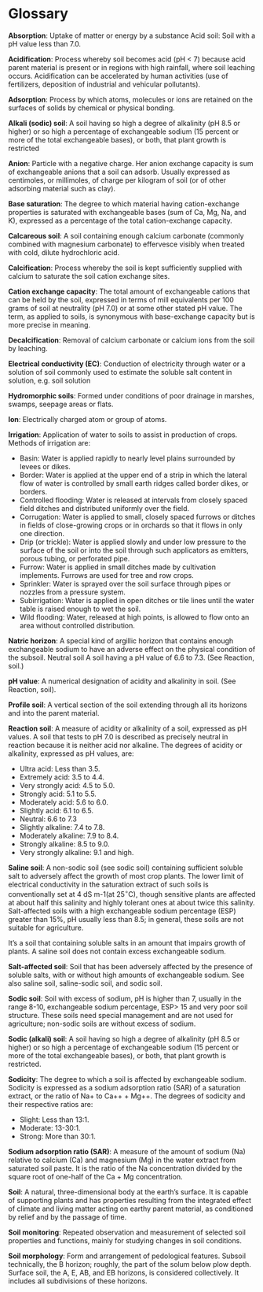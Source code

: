 # Glossary{-}

**Absorption**: Uptake of matter or energy by a substance Acid soil: Soil with a pH value less than 7.0.

**Acidification**: Process whereby soil becomes acid (pH < 7) because acid parent material is present or in regions with high rainfall, where soil leaching occurs. Acidification can be accelerated by human activities (use of fertilizers, deposition of industrial and vehicular pollutants).

**Adsorption**: Process by which atoms, molecules or ions are retained on the surfaces of solids by chemical or physical bonding.

**Alkali (sodic) soil**: A soil having so high a degree of alkalinity (pH 8.5 or higher) or so high a percentage of exchangeable sodium (15 percent or more of the total exchangeable bases), or both, that plant growth is restricted

**Anion**: Particle with a negative charge. Her anion exchange capacity is sum of exchangeable anions that a soil can adsorb. Usually expressed as centimoles, or millimoles, of charge per kilogram of soil (or of other adsorbing material such as clay).

**Base saturation**: The degree to which material having cation-exchange properties is saturated with exchangeable bases (sum of Ca, Mg, Na, and K), expressed as a percentage of the total cation-exchange capacity.

**Calcareous soil**: A soil containing enough calcium carbonate (commonly combined with magnesium carbonate) to effervesce visibly when treated with cold, dilute hydrochloric acid.

**Calcification**: Process whereby the soil is kept sufficiently supplied with calcium to saturate the soil cation exchange sites.

**Cation exchange capacity**: The total amount of exchangeable cations that can be held by the soil, expressed in terms of mill equivalents per 100 grams of soil at neutrality (pH 7.0) or at some other stated pH value. The term, as applied to soils, is synonymous with base-exchange capacity but is more precise in meaning.

**Decalcification**: Removal of calcium carbonate or calcium ions from the soil by leaching.

**Electrical conductivity (EC)**: Conduction of electricity through water or a solution of soil commonly used to estimate the soluble salt content in solution, e.g. soil solution

**Hydromorphic soils**: Formed under conditions of poor drainage in marshes, swamps, seepage areas or flats.

**Ion**: Electrically charged atom or group of atoms.

**Irrigation**: Application of water to soils to assist in production of crops. Methods of irrigation are:

*   Basin: Water is applied rapidly to nearly level plains surrounded by levees or dikes.
*   Border: Water is applied at the upper end of a strip in which the lateral flow of water is controlled by small earth ridges called border dikes, or borders.
*   Controlled flooding: Water is released at intervals from closely spaced field ditches and distributed uniformly over the field.
*   Corrugation: Water is applied to small, closely spaced furrows or ditches in fields of close-growing crops or in orchards so that it flows in only one direction.
*   Drip (or trickle): Water is applied slowly and under low pressure to the surface of the soil or into the soil through such applicators as emitters, porous tubing, or perforated pipe.
*   Furrow: Water is applied in small ditches made by cultivation implements. Furrows are used for tree and row crops.
*   Sprinkler: Water is sprayed over the soil surface through pipes or nozzles from a pressure system.
*   Subirrigation: Water is applied in open ditches or tile lines until the water table is raised enough to wet the soil.
*   Wild flooding: Water, released at high points, is allowed to flow onto an area without controlled distribution.

**Natric horizon**: A special kind of argillic horizon that contains enough exchangeable sodium to have an adverse effect on the physical condition of the subsoil. Neutral soil A soil having a pH value of 6.6 to 7.3. (See Reaction, soil.)

**pH value**: A numerical designation of acidity and alkalinity in soil. (See Reaction, soil).

**Profile soil**: A vertical section of the soil extending through all its horizons and into the parent material.

**Reaction soil**: A measure of acidity or alkalinity of a soil, expressed as pH values. A soil that tests to pH 7.0 is described as precisely neutral in reaction because it is neither acid nor alkaline. The degrees of acidity or alkalinity, expressed as pH values, are:

*   Ultra acid: Less than 3.5.
*   Extremely acid: 3.5 to 4.4.
*   Very strongly acid: 4.5 to 5.0.
*   Strongly acid: 5.1 to 5.5.
*   Moderately acid: 5.6 to 6.0.
*   Slightly acid: 6.1 to 6.5.
*   Neutral: 6.6 to 7.3
*   Slightly alkaline: 7.4 to 7.8.
*   Moderately alkaline: 7.9 to 8.4.
*   Strongly alkaline: 8.5 to 9.0.
*   Very strongly alkaline: 9.1 and high.

**Saline soil**: A non-sodic soil (see sodic soil) containing sufficient soluble salt to adversely affect the growth of most crop plants. The lower limit of electrical conductivity in the saturation extract of such soils is conventionally set at 4 dS m-1(at 25$^\circ$C), though sensitive plants are affected at about half this salinity and highly tolerant ones at about twice this salinity. Salt-affected soils with a high exchangeable sodium percentage (ESP) greater than 15%, pH usually less than 8.5; in general, these soils are not suitable for agriculture.

It's a soil that containing soluble salts in an amount that impairs growth of plants. A saline soil does not contain excess exchangeable sodium.

**Salt-affected soil**: Soil that has been adversely affected by the presence of soluble salts, with or without high amounts of exchangeable sodium. See also saline soil, saline-sodic soil, and sodic soil.
 


**Sodic soil**: Soil with excess of sodium, pH is higher than 7, usually in the range 8-10, exchangeable sodium percentage, ESP> 15 and very poor soil structure. These soils need special management and are not used for agriculture; non-sodic soils are without excess of sodium.

**Sodic (alkali) soil**: A soil having so high a degree of alkalinity (pH 8.5 or higher) or so high a percentage of exchangeable sodium (15 percent or more of the total exchangeable bases), or both, that plant growth is restricted.

**Sodicity**: The degree to which a soil is affected by exchangeable sodium. Sodicity is expressed as a sodium adsorption ratio (SAR) of a saturation extract, or the ratio of Na+ to Ca++ + Mg++. The degrees of sodicity and their respective ratios are:

*   Slight: Less than 13:1.
*   Moderate: 13-30:1.
*   Strong: More than 30:1.

**Sodium adsorption ratio (SAR)**: A measure of the amount of sodium (Na) relative to calcium (Ca) and magnesium (Mg) in the water extract from saturated soil paste. It is the ratio of the Na concentration divided by the square root of one-half of the Ca + Mg concentration.

**Soil**: A natural, three-dimensional body at the earth's surface. It is capable of supporting plants and has properties resulting from the integrated effect of climate and living matter acting on earthy parent material, as conditioned by relief and by the passage of time.

**Soil monitoring**: Repeated observation and measurement of selected soil properties and functions, mainly for studying changes in soil conditions.

**Soil morphology**: Form and arrangement of pedological features. Subsoil technically, the B horizon; roughly, the part of the solum below plow depth. Surface soil, the A, E, AB, and EB horizons, is considered collectively. It includes all subdivisions of these horizons.

